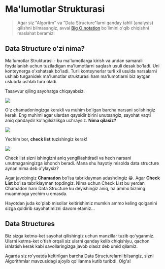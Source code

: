 # Ma'lumotlar Strukturasi

> Agar siz "Algoritm" va "Data Structure"larni qanday tahlil (analysis) qilishni bilmasangiz, avval [Big O notation](../01.Big%20O%20notation/Doc.md) bo'limini o'qib chiqishni maslahat beramiz!

## **Data Structure o'zi nima?**

Ma'lumotlar Strukturasi - bu ma'lumotlarga kirish va undan samarali foydalanish uchun tuziladigan ma'lumotlarni saqlash usuli desak bo'ladi. Uni konteynerga o'xshatsak bo'ladi. Turli konteynerlar turli xil usulda narsalarni ushlab turganidek ma'lumotlar strukturasi ham ma'lumotlarni biz aytgan uslubda ushlab tura oladi.

Tasavvur qiling sayohatga chiqayabsiz. 

![](../images/travel.gif)

O'z chamadoningizga kerakli va muhim bo'lgan barcha narsani solishingiz kerak. Eng muhimi agar ulardan qaysidir birini unutsangiz, sayohat vaqti aniq qandaydir ko'ngilsizlikga uchraysiz. **Nima qilasiz?**

![](Images/thinking.gif)

Yechim bor, **check list** tuzishingiz kerak! 

![](../images/checklist.gif)

Check list sizni ishingizni aniq yengillashtiradi va hech narsani unutmaganingizga ishonch beradi. Mana shu hayotiy misolda data structure aynan nima deb o'ylaysiz?

Agar javobingiz **Chamadon** bo'lsa tabriklayman adashdingiz 😁. Agar **Check List** bo'lsa tabriklayman topdingiz. Nima uchun Check List bu yerdan Chamadon ham Data Structure ku deyishingiz aniq, ha ammo bizning muammoga yechim u emasda.

Hayotdan juda ko'plab misollar keltirishimiz mumkin ammo keling qolganini sizga qoldirib sayohatimizni davom etamiz...

## **Data Structures**

Biz sizga ketma-ket sayohat qilishingiz uchun manzillar tuzib qo'yganmiz. Ularni ketma-ket o'tish orqali siz ularni qanday kelib chiqishiyu, qachon ishlatish kerak kabi savollaringizga javob olasiz deb umid qilamiz.

Agarda siz ro'yxatda keltirilgan barcha Data Structurelarni bilsangiz, sizni Algorithmlar mavzusidagi ajoyib qo'llanma kutib turibdi. Olg'a!